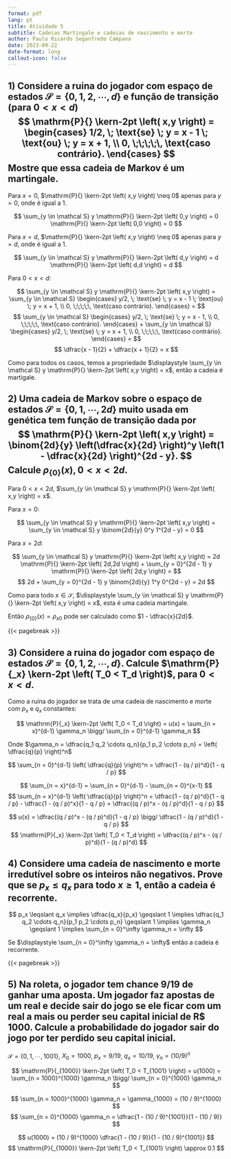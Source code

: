 ```yaml
---
format: pdf
lang: pt
title: Atividade 5
subtitle: Cadeias Martingale e cadeias de nascimento e morte   
author: Paulo Ricardo Seganfredo Campana
date: 2023-09-22
date-format: long
callout-icon: false
---
```


::: hidden
\pagestyle{empty}
\thispagestyle{empty}
\newcommand{\p}[2][]{\mathrm{P}{#1} \kern-2pt \left( #2 \right)}
:::

::: callout-note
# 1) Considere a ruina do jogador com espaço de estados $\mathcal S = \lbrace 0,1,2,\cdots,d \rbrace$ e função de transição (para $0 < x < d$) $$ \p{x,y} = \begin{cases} 1/2, \; \text{se} \; y = x - 1 \; \text{ou} \; y = x + 1, \\ 0, \;\;\;\;\, \text{caso contrário}. \end{cases} $$ Mostre que essa cadeia de Markov é um martingale.

Para $x = 0$, $\p{x,y} \neq 0$ apenas para $y = 0$, onde é igual a 1.

$$
\sum_{y \in \mathcal S} y \p{0,y} = 0 \p{0,0} = 0
$$

Para $x = d$, $\p{x,y} \neq 0$ apenas para $y = d$, onde é igual a 1.

$$
\sum_{y \in \mathcal S} y \p{d,y} = d \p{d,d} = d
$$

Para $0 < x <d$:

$$
\sum_{y \in \mathcal S} y \p{x,y} =
\sum_{y \in \mathcal S} \begin{cases} y/2, \; \text{se} \; y = x - 1 \; \text{ou} \; y = x + 1, \\ 0, \;\;\;\;\, \text{caso contrário}. \end{cases} =
$$
$$
\sum_{y \in \mathcal S} \begin{cases} y/2, \; \text{se} \; y = x - 1, \\ 0, \;\;\;\;\, \text{caso contrário}. \end{cases} + 
\sum_{y \in \mathcal S} \begin{cases} y/2, \; \text{se} \; y = x + 1, \\ 0, \;\;\;\;\, \text{caso contrário}. \end{cases} =
$$
$$
\dfrac{x - 1}{2} + \dfrac{x + 1}{2} = x
$$

Como para todos os casos, temos a propriedade $\displaystyle \sum_{y \in \mathcal S} y \p{x,y} = x$, então a cadeia é martigale.
:::

::: callout-note
# 2) Uma cadeia de Markov sobre o espaço de estados $\mathcal S = \lbrace 0,1,\cdots,2d \rbrace$ muito usada em genética tem função de transição dada por $$ \p{x,y} = \binom{2d}{y} \left(\dfrac{x}{2d} \right)^y \left(1 - \dfrac{x}{2d} \right)^{2d - y}. $$ Calcule $\rho_{\lbrace 0 \rbrace}(x), 0 < x < 2d$.

Para $0 < x < 2d$, $\sum_{y \in \mathcal S} y \p{x,y} = x$.

Para $x = 0$:

$$
\sum_{y \in \mathcal S} y \p{x,y} = 
\sum_{y \in \mathcal S} y \binom{2d}{y} 0^y 1^{2d - y} = 0
$$

Para $x = 2d$:

$$
\sum_{y \in \mathcal S} y \p{x,y} = 
2d \p{2d,2d} + \sum_{y = 0}^{2d - 1} y \p{2d,y} = 
$$
$$
2d + \sum_{y = 0}^{2d - 1} y \binom{2d}{y} 1^y 0^{2d - y} = 2d
$$

Como para todo $x \in \mathcal S$, $\displaystyle \sum_{y \in \mathcal S} y \p{x,y} = x$, esta é uma cadeia martingale.

Então $\rho_{\lbrace 0 \rbrace}(x) = \rho_{x0}$ pode ser calculado como $1 - \dfrac{x}{2d}$.



:::

{{< pagebreak >}}

::: callout-note
# 3) Considere a ruina do jogador com espaço de estados $\mathcal S = \lbrace 0,1,2,\cdots,d \rbrace$. \newline Calcule $\p[_x]{T_0 < T_d}$, para $0 < x < d$.

Como a ruína do jogador se trata de uma cadeia de nascimento e morte com $p_x$ e $q_x$ constantes:

$$
\p[_x]{T_0 < T_d} = u(x) = \sum_{n = x}^{d-1} \gamma_n \bigg/ \sum_{n = 0}^{d-1} \gamma_n
$$

Onde $\gamma_n = \dfrac{q_1 q_2 \cdots q_n}{p_1 p_2 \cdots p_n} = \left( \dfrac{q}{p} \right)^n$

$$
\sum_{n = 0}^{d-1} \left( \dfrac{q}{p} \right)^n =
\dfrac{1 - (q / p)^d}{1 - q / p}
$$

$$
\sum_{n = x}^{d-1} = \sum_{n = 0}^{d-1} - \sum_{n = 0}^{x-1}
$$
$$
\sum_{n = x}^{d-1} \left( \dfrac{q}{p} \right)^n =
\dfrac{1 - (q / p)^d}{1 - q / p} - \dfrac{1 - (q / p)^x}{1 - q / p} =
\dfrac{(q / p)^x - (q / p)^d}{1 - q / p}
$$

$$
u(x) = \dfrac{(q / p)^x - (q / p)^d}{1 - q / p} \bigg/ \dfrac{1 - (q / p)^d}{1 - q / p}
$$
$$
\p[_x]{T_0 < T_d} = \dfrac{(q / p)^x - (q / p)^d}{1 - (q / p)^d}
$$
:::

::: callout-note
# 4) Considere uma cadeia de nascimento e morte irredutível sobre os inteiros não negativos. Prove que se $p_x \leqslant q_x$ para todo $x \geqslant 1$, então a cadeia é recorrente.

$$
p_x \leqslant q_x \implies 
\dfrac{q_x}{p_x} \geqslant 1 \implies
\dfrac{q_1 q_2 \cdots q_n}{p_1 p_2 \cdots p_n} \geqslant 1 \implies
\gamma_n \geqslant 1 \implies
\sum_{n = 0}^\infty \gamma_n = \infty
$$

Se $\displaystyle \sum_{n = 0}^\infty \gamma_n = \infty$ então a cadeia é recorrente.
:::

{{< pagebreak >}}

::: callout-note
# 5) Na roleta, o jogador tem chance 9/19 de ganhar uma aposta. Um jogador faz apostas de um real e decide sair do jogo se ele ficar com um real a mais ou perder seu capital inicial de R$ 1000. Calcule a probabilidade do jogador sair do jogo por ter perdido seu capital inicial.

$\mathcal S = \lbrace 0,1,\cdots,1001 \rbrace$, $X_0 = 1000$, $p_x = 9/19$, $q_x = 10/19$, $\gamma_n = (10 / 9)^n$

$$
\p[_{1000}]{T_0 < T_{1001}} = u(1000) = \sum_{n = 1000}^{1000} \gamma_n \bigg/ \sum_{n = 0}^{1000} \gamma_n
$$

$$
\sum_{n = 1000}^{1000} \gamma_n = \gamma_{1000} = (10 / 9)^{1000}
$$
$$
\sum_{n = 0}^{1000} \gamma_n = \dfrac{1 - (10 / 9)^{1001}}{1 - (10 / 9)}
$$

$$
u(1000) = (10 / 9)^{1000} \dfrac{1 - (10 / 9)}{1 - (10 / 9)^{1001}}
$$
$$
\p[_{1000}]{T_0 < T_{1001}} \approx 0.1
$$
:::